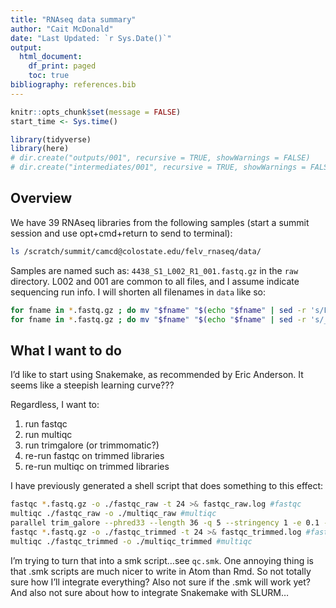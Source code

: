 ```yaml
---
title: "RNAseq data summary"
author: "Cait McDonald"
date: "Last Updated: `r Sys.Date()`"
output:
  html_document:
    df_print: paged
    toc: true
bibliography: references.bib
---
```


```r
knitr::opts_chunk$set(message = FALSE)
start_time <- Sys.time()
```


```r
library(tidyverse)
library(here)
# dir.create("outputs/001", recursive = TRUE, showWarnings = FALSE)
# dir.create("intermediates/001", recursive = TRUE, showWarnings = FALSE)
```

## Overview
We have 39 RNAseq libraries from the following samples (start a summit session and use opt+cmd+return to send to terminal):
```bash
ls /scratch/summit/camcd@colostate.edu/felv_rnaseq/data/
```

Samples are named such as: `4438_S1_L002_R1_001.fastq.gz` in the `raw` directory. L002 and 001 are common to all files, and I assume indicate sequencing run info. I will shorten all filenames in `data` like so:

```bash
for fname in *.fastq.gz ; do mv "$fname" "$(echo "$fname" | sed -r 's/L002_//')" ; done
for fname in *.fastq.gz ; do mv "$fname" "$(echo "$fname" | sed -r 's/_001//')" ; done
```

## What I want to do
I'd like to start using Snakemake, as recommended by Eric Anderson. It seems like a steepish learning curve???

Regardless, I want to:

1. run fastqc
1. run multiqc
1. run trimgalore (or trimmomatic?)
1. re-run fastqc on trimmed libraries
1. re-run multiqc on trimmed libraries

I have previously generated a shell script that does something to this effect:

```bash
fastqc *.fastq.gz -o ./fastqc_raw -t 24 >& fastqc_raw.log #fastqc
multiqc ./fastqc_raw -o ./multiqc_raw #multiqc
parallel trim_galore --phred33 --length 36 -q 5 --stringency 1 -e 0.1 -o ./trim_galore_out/ {=s/_R1/_R2/=} ::: *_R1.fastq.gz
fastqc *.fastq.gz -o ./fastqc_trimmed -t 24 >& fastqc_trimmed.log #fastqc
multiqc ./fastqc_trimmed -o ./multiqc_trimmed #multiqc
```

I'm trying to turn that into a smk script...see `qc.smk`. One annoying thing is that .smk scripts are much nicer to write in Atom than Rmd. So not totally sure how I'll integrate everything? Also not sure if the .smk will work yet? And also not sure about how to integrate Snakemake with SLURM...

